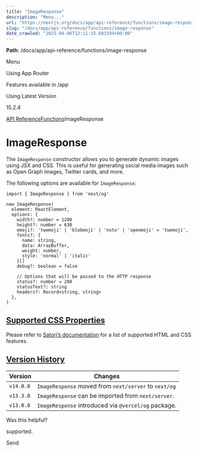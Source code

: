 ---
title: "ImageResponse"
description: "Menu..."
url: "https://nextjs.org/docs/app/api-reference/functions/image-response"
slug: "/docs/app/api-reference/functions/image-response"
date_crawled: "2025-04-06T12:11:15.683194+00:00"
---

**Path**: /docs/app/api-reference/functions/image-response

Menu

Using App Router

Features available in /app

Using Latest Version

15.2.4

[API Reference](/docs/app/api-reference)[Functions](/docs/app/api-reference/functions)ImageResponse

# ImageResponse

The `ImageResponse` constructor allows you to generate dynamic images using JSX and CSS. This is useful for generating social media images such as Open Graph images, Twitter cards, and more.

The following options are available for `ImageResponse`:

```
import { ImageResponse } from 'next/og'
 
new ImageResponse(
  element: ReactElement,
  options: {
    width?: number = 1200
    height?: number = 630
    emoji?: 'twemoji' | 'blobmoji' | 'noto' | 'openmoji' = 'twemoji',
    fonts?: {
      name: string,
      data: ArrayBuffer,
      weight: number,
      style: 'normal' | 'italic'
    }[]
    debug?: boolean = false
 
    // Options that will be passed to the HTTP response
    status?: number = 200
    statusText?: string
    headers?: Record<string, string>
  },
)
```

## [Supported CSS Properties](#supported-css-properties)

Please refer to [Satori’s documentation](https://github.com/vercel/satori#css) for a list of supported HTML and CSS features.

## [Version History](#version-history)

| Version | Changes |
| --- | --- |
| `v14.0.0` | `ImageResponse` moved from `next/server` to `next/og` |
| `v13.3.0` | `ImageResponse` can be imported from `next/server`. |
| `v13.0.0` | `ImageResponse` introduced via `@vercel/og` package. |

Was this helpful?

supported.

Send